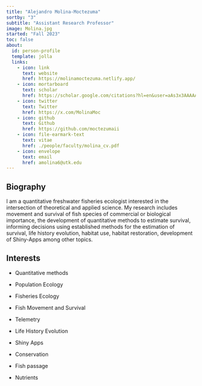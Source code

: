 ```yaml
---
title: "Alejandro Molina-Moctezuma"
sortby: "3"
subtitle: "Assistant Research Professor"
image: Molina.jpg
started: "Fall 2023"
toc: false
about:
  id: person-profile
  template: jolla
  links:
    - icon: link
      text: website
      href: https://molinamoctezuma.netlify.app/
    - icon: mortarboard
      text: scholar
      href: https://scholar.google.com/citations?hl=en&user=aAs3x3AAAAAJ
    - icon: twitter
      text: Twitter
      href: https://x.com/MolinaMoc
    - icon: github
      text: Github
      href: https://github.com/moctezumaii
    - icon: file-earmark-text
      text: vitae
      href: ./people/faculty/molina_cv.pdf
    - icon: envelope
      text: email
      href: amolina6@utk.edu
---
```


::: {#person-profile}
:::

## Biography

I am a quantitative freshwater fisheries ecologist interested in the intersection of theoretical and applied science. My research includes movement and survival of fish species of commercial or biological importance, the development of quantitative methods to estimate survival, informing decisions using established methods for the estimation of survival, life history evolution, habitat use, habitat restoration, development of Shiny-Apps among other topics.

## Interests

-   Quantitative methods

-   Population Ecology

-   Fisheries Ecology

-   Fish Movement and Survival

-   Telemetry

-   Life History Evolution

-   Shiny Apps

-   Conservation

-   Fish passage

-   Nutrients
